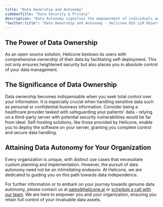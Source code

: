```yaml
---
title: "Data Ownership and Autonomy"
sidebarTitle: "Data Security & Privacy"
description: "Data Autonomy signifies the empowerment of individuals and organizations to retain full control over their data. Discover how Helicone's open-source software bolsters this essential facet of digital sovereignty."
"twitter:title": "Data Ownership and Autonomy - Helicone OSS LLM Observability"
---
```


## The Power of Data Ownership

As an open-source solution, Helicone bestows its users with comprehensive ownership of their data by facilitating self-deployment. This not only ensures heightened security but also places you in absolute control of your data management.

## The Significance of Data Ownership

Data ownership becomes indispensable when you seek total control over your information. It is especially crucial when handling sensitive data such as personal or confidential business information. Consider being a healthcare provider tasked with safeguarding your patients' data - relying on a third-party server with potential security vulnerabilities would be far from ideal. Self-hosting solutions, like those provided by Helicone, enable you to deploy the software on your server, granting you complete control and secure data handling.

## Attaining Data Autonomy for Your Organization

Every organization is unique, with distinct use cases that necessitate custom planning and implementation. However, the pursuit of data autonomy need not be an intimidating endeavor. At Helicone, we are dedicated to guiding you on this path towards data independence.

For further information or to embark on your journey towards genuine data autonomy, please contact us at [sales@helicone.ai](mailto:sales@helicone.ai) or [schedule a call with our team](https://calendly.com/d/4hs-9jb-b96/helicone-intro). We are here to empower you and your organization, ensuring you retain full control of your invaluable data assets.
